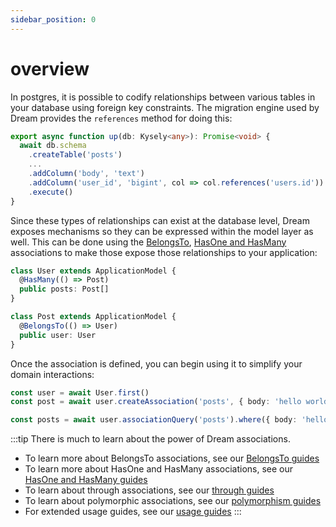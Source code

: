 ```yaml
---
sidebar_position: 0
---
```


# overview

In postgres, it is possible to codify relationships between various tables in your database using foreign key constraints. The migration engine used by Dream provides the `references` method for doing this:

```ts
export async function up(db: Kysely<any>): Promise<void> {
  await db.schema
    .createTable('posts')
    ...
    .addColumn('body', 'text')
    .addColumn('user_id', 'bigint', col => col.references('users.id'))
    .execute()
}
```

Since these types of relationships can exist at the database level, Dream exposes mechanisms so they can be expressed within the model layer as well. This can be done using the [BelongsTo](/docs/models/associations/belongs-to), [HasOne and HasMany](/docs/models/associations/has-one-and-has-many) associations to make those expose those relationships to your application:

```ts
class User extends ApplicationModel {
  @HasMany(() => Post)
  public posts: Post[]
}

class Post extends ApplicationModel {
  @BelongsTo(() => User)
  public user: User
}
```

Once the association is defined, you can begin using it to simplify your domain interactions:

```ts
const user = await User.first()
const post = await user.createAssociation('posts', { body: 'hello world' })

const posts = await user.associationQuery('posts').where({ body: 'hello world' }).all()
```

:::tip
There is much to learn about the power of Dream associations.

* To learn more about BelongsTo associations, see our [BelongsTo guides](/docs/models/associations/belongs-to)
* To learn more about HasOne and HasMany associations, see our [HasOne and HasMany guides](/docs/models/associations/has-one-and-has-many)
* To learn about through associations, see our [through guides](/docs/models/associations/through)
* To learn about polymorphic associations, see our [polymorphism guides](/docs/models/associations/polymorphism)
* For extended usage guides, see our [usage guides](/docs/models/associations/usage)
:::
